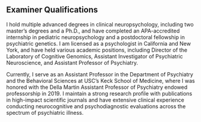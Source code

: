 ## Examiner Qualifications

I hold multiple advanced degrees in clinical neuropsychology, including two master's degrees and a Ph.D., and have completed an APA-accredited internship in pediatric neuropsychology and a postdoctoral fellowship in psychiatric genetics. I am licensed as a psychologist in California and New York, and have held various academic positions, including Director of the Laboratory of Cognitive Genomics, Assistant Investigator of Psychiatric Neuroscience, and Assistant Professor of Psychiatry.

Currently, I serve as an Assistant Professor in the Department of Psychiatry and the Behavioral Sciences at USC's Keck School of Medicine, where I was honored with the Della Martin Assistant Professor of Psychiatry endowed professorship in 2019. I maintain a strong research profile with publications in high-impact scientific journals and have extensive clinical experience conducting neurocognitive and psychodiagnostic evaluations across the spectrum of psychiatric illness.

